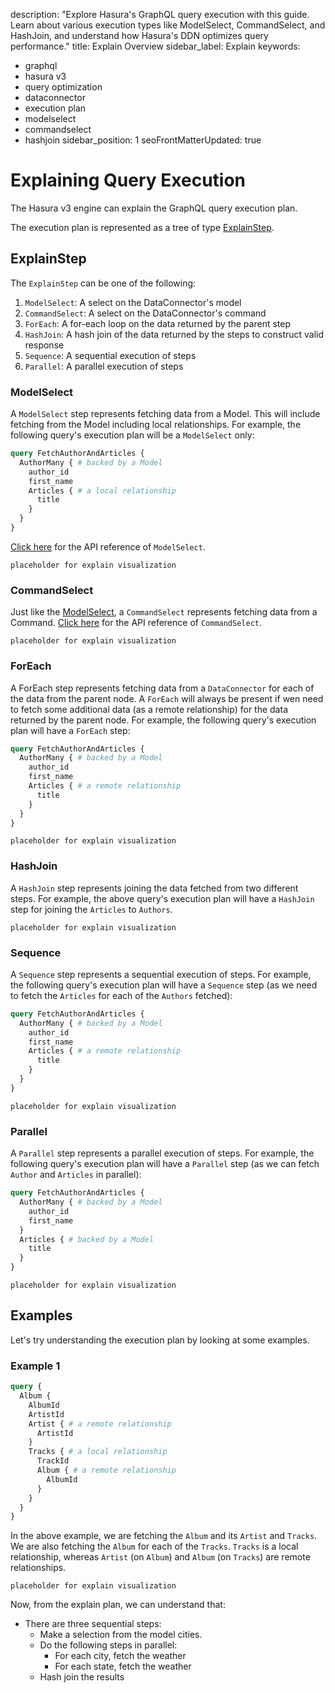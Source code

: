 description: "Explore Hasura's GraphQL query execution with this guide. Learn about various execution types like ModelSelect, CommandSelect, and HashJoin, and understand how Hasura's DDN optimizes query performance."
title: Explain Overview
sidebar_label: Explain
keywords:
  - graphql
  - hasura v3
  - query optimization
  - dataconnector
  - execution plan
  - modelselect
  - commandselect
  - hashjoin
sidebar_position: 1
seoFrontMatterUpdated: true

# Explaining Query Execution

The Hasura v3 engine can explain the GraphQL query execution plan.

The execution plan is represented as a tree of type [ExplainStep](#explainstep).

## ExplainStep

The `ExplainStep` can be one of the following:

1. `ModelSelect`: A select on the DataConnector's model
2. `CommandSelect`: A select on the DataConnector's command
3. `ForEach`: A for-each loop on the data returned by the parent step
4. `HashJoin`: A hash join of the data returned by the steps to construct valid response
5. `Sequence`: A sequential execution of steps
6. `Parallel`: A parallel execution of steps

### ModelSelect

A `ModelSelect` step represents fetching data from a Model. This will include fetching from the Model including local
relationships. For example, the following query's execution plan will be a `ModelSelect` only:

```graphql
query FetchAuthorAndArticles {
  AuthorMany { # backed by a Model
    author_id
    first_name
    Articles { # a local relationship
      title
    }
  }
}
```

[Click here](./api-reference/#modelselect) for the API reference of `ModelSelect`.

`placeholder for explain visualization`

### CommandSelect

Just like the [ModelSelect](#modelselect), a `CommandSelect` represents fetching data from a Command. [Click
here](./api-reference/#commandselect) for the API reference of `CommandSelect`.

`placeholder for explain visualization`

### ForEach

A ForEach step represents fetching data from a `DataConnector` for each of the data from the parent node. A `ForEach`
will always be present if wen need to fetch some additional data (as a remote relationship) for the data returned by
the parent node. For example, the following query's execution plan will have a `ForEach` step:

```graphql
query FetchAuthorAndArticles {
  AuthorMany { # backed by a Model
    author_id
    first_name
    Articles { # a remote relationship
      title
    }
  }
}
```

`placeholder for explain visualization`

### HashJoin

A `HashJoin` step represents joining the data fetched from two different steps. For example, the above query's execution
plan will have a `HashJoin` step for joining the `Articles` to `Authors`.

`placeholder for explain visualization`

### Sequence

A `Sequence` step represents a sequential execution of steps. For example, the following query's execution plan will
have a `Sequence` step (as we need to fetch the `Articles` for each of the `Authors` fetched):

```graphql
query FetchAuthorAndArticles {
  AuthorMany { # backed by a Model
    author_id
    first_name
    Articles { # a remote relationship
      title
    }
  }
}
```

`placeholder for explain visualization`

### Parallel

A `Parallel` step represents a parallel execution of steps. For example, the following query's execution plan will have
a `Parallel` step (as we can fetch `Author` and `Articles` in parallel):

```graphql
query FetchAuthorAndArticles {
  AuthorMany { # backed by a Model
    author_id
    first_name
  }
  Articles { # backed by a Model
    title
  }
}
```

`placeholder for explain visualization`

## Examples

Let's try understanding the execution plan by looking at some examples.

### Example 1

```graphql
query {
  Album {
    AlbumId
    ArtistId
    Artist { # a remote relationship
      ArtistId
    }
    Tracks { # a local relationship
      TrackId
      Album { # a remote relationship
        AlbumId
      }
    }
  }
}
```

In the above example, we are fetching the `Album` and its `Artist` and `Tracks`. We are also fetching the `Album` for
each of the `Tracks`. `Tracks` is a local relationship, whereas `Artist` (on `Album`) and `Album` (on `Tracks`) are
remote relationships.

`placeholder for explain visualization`

Now, from the explain plan, we can understand that:

- There are three sequential steps:
  - Make a selection from the model cities.
  - Do the following steps in parallel:
    - For each city, fetch the weather
    - For each state, fetch the weather
  - Hash join the results
